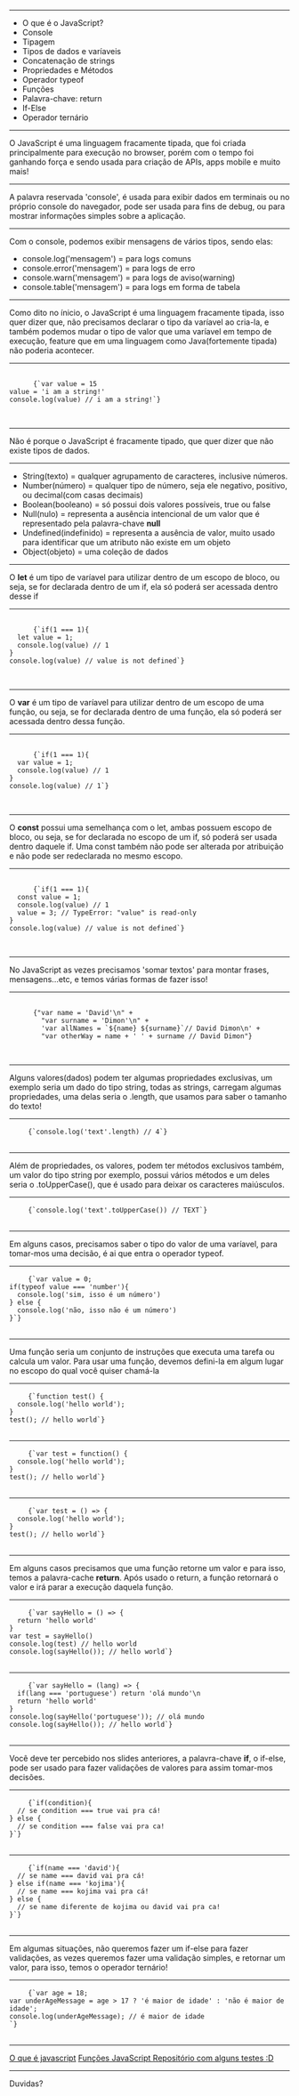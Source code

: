 

<Intro title="Introdução ao JavaScript" image="coding" />

---

<Slide title="O que vamos ver hoje?">
  <ul>
    <Appear>
      <li>O que é o JavaScript?</li>
      <li>Console</li>
      <li>Tipagem</li>
      <li>Tipos de dados e varíaveis</li>
      <li>Concatenação de strings</li>
      <li>Propriedades e Métodos</li>
      <li>Operador typeof</li>
      <li>Funções</li>
      <li>Palavra-chave: return</li>
      <li>If-Else</li>
      <li>Operador ternário</li>
    </Appear>
  </ul>
</Slide>

---

<Slide title="O que é o JavaScript">
  O JavaScript é uma linguagem fracamente tipada, que foi criada principalmente
  para execução no browser, porém com o tempo foi ganhando força e sendo usada
  para criação de APIs, apps mobile e muito mais!
</Slide>

---

<Slide title="Console">
  A palavra reservada 'console', é usada para exibir dados em terminais ou no
  próprio console do navegador, pode ser usada para fins de debug, ou para
  mostrar informações simples sobre a aplicação.
</Slide>

---

<Slide title="Console">
  Com o console, podemos exibir mensagens de vários tipos, sendo elas:
  <ul>
    <li>console.log('mensagem') = para logs comuns</li>
    <li>console.error('mensagem') = para logs de erro</li>
    <li>console.warn('mensagem') = para logs de aviso(warning)</li>
    <li>console.table('mensagem') = para logs em forma de tabela</li>
  </ul>
</Slide>

---

<Slide title="Tipagem">
  Como dito no ínicio, o JavaScript é uma linguagem fracamente tipada, isso quer
  dizer que, não precisamos declarar o tipo da varíavel ao cria-la, e também
  podemos mudar o tipo de valor que uma varíavel em tempo de execução, feature
  que em uma linguagem como Java(fortemente tipada) não poderia acontecer.
</Slide>

---

<Slide title="Tipagem - Exemplo">
  <pre>
    <code>
      {`var value = 15
value = 'i am a string!'
console.log(value) // i am a string!`}
    </code>
  </pre>
</Slide>

---

<Slide title="Tipos de dados">
  Não é porque o JavaScript é fracamente tipado, que quer dizer que não existe
  tipos de dados.
</Slide>

---

<Slide title="Tipos de dados">
  <ul>
    <Appear>
      <li>
        String(texto) = qualquer agrupamento de caracteres, inclusive números.
      </li>
      <li>
        Number(número) = qualquer tipo de número, seja ele negativo, positivo,
        ou decimal(com casas decimais)
      </li>
      <li>
        Boolean(booleano) = só possui dois valores possíveis, true ou false
      </li>
      <li>
        Null(nulo) = representa a ausência intencional de um valor que é
        representado pela palavra-chave <b>null</b>
      </li>
      <li>
        Undefined(indefinido) = representa a ausência de valor, muito usado para
        identificar que um atributo não existe em um objeto
      </li>
      <li>Object(objeto) = uma coleção de dados</li>
    </Appear>
  </ul>
</Slide>

---

<Slide title="Tipos de varíaveis - let">
  <span>
    O <b>let</b> é um tipo de varíavel para utilizar dentro de um escopo de
    bloco, ou seja, se for declarada dentro de um if, ela só poderá ser acessada
    dentro desse if
  </span>
</Slide>

---

<Slide title="Tipos de varíaveis - let(exemplo)">
  <pre>
    <code>
      {`if(1 === 1){
  let value = 1;
  console.log(value) // 1
}
console.log(value) // value is not defined`}
    </code>
  </pre>
</Slide>

---

<Slide title="Tipos de varíaveis - var">
  <span>
    O <b>var</b> é um tipo de varíavel para utilizar dentro de um escopo de uma
    função, ou seja, se for declarada dentro de uma função, ela só poderá ser
    acessada dentro dessa função.
  </span>
</Slide>

---

<Slide title="Tipos de varíaveis - var(exemplo)">
  <pre>
    <code>
      {`if(1 === 1){
  var value = 1;
  console.log(value) // 1
}
console.log(value) // 1`}
    </code>
  </pre>
</Slide>

---

<Slide title="Tipos de varíaveis - const">
  <span>
    O <b>const</b> possui uma semelhança com o let, ambas possuem escopo de
    bloco, ou seja, se for declarada no escopo de um if, só poderá ser usada
    dentro daquele if. Uma const também não pode ser alterada por atribuição e
    não pode ser redeclarada no mesmo escopo.
  </span>
</Slide>

---

<Slide title="Tipos de varíaveis - const(exemplo)">
  <pre>
    <code>
      {`if(1 === 1){
  const value = 1;
  console.log(value) // 1
  value = 3; // TypeError: "value" is read-only
}
console.log(value) // value is not defined`}
    </code>
  </pre>
</Slide>

---

<Slide title="Concatenação de strings">
  No JavaScript as vezes precisamos 'somar textos' para montar frases,
  mensagens...etc, e temos várias formas de fazer isso!
</Slide>

---

<Slide title="Concatenação de strings">
  <pre>
    <code>
      {"var name = 'David'\n" +
        "var surname = 'Dimon'\n" +
        'var allNames = `${name} ${surname}`// David Dimon\n' +
        "var otherWay = name + ' ' + surname // David Dimon"}
    </code>
  </pre>
</Slide>

---

<Slide title="Propriedades">
  Alguns valores(dados) podem ter algumas propriedades exclusivas, um exemplo
  seria um dado do tipo string, todas as strings, carregam algumas propriedades,
  uma delas seria o .length, que usamos para saber o tamanho do texto!
</Slide>

---

<Slide title="Propriedades - exemplo">
  <pre>
    <code>{`console.log('text'.length) // 4`}</code>
  </pre>
</Slide>

---

<Slide title="Métodos">
  Além de propriedades, os valores, podem ter métodos exclusivos também, um
  valor do tipo string por exemplo, possui vários métodos e um deles seria o
  .toUpperCase(), que é usado para deixar os caracteres maiúsculos.
</Slide>

---

<Slide title="Métodos - exemplo">
  <pre>
    <code>{`console.log('text'.toUpperCase()) // TEXT`}</code>
  </pre>
</Slide>

---

<Slide title="Operador typeof">
  Em alguns casos, precisamos saber o tipo do valor de uma varíavel, para
  tomar-mos uma decisão, é ai que entra o operador typeof.
</Slide>

---

<Slide title="Operador typeof">
  <pre>
    <code>{`var value = 0;
if(typeof value === 'number'){
  console.log('sim, isso é um número')
} else {
  console.log('não, isso não é um número')
}`}</code>
  </pre>
</Slide>

---

<Slide title="Funções">
  Uma função seria um conjunto de instruções que executa uma tarefa ou calcula
  um valor. Para usar uma função, devemos defini-la em algum lugar no escopo do
  qual você quiser chamá-la
</Slide>

---

<Slide title="Funções - exemplo named function">
  <pre>
    <code>{`function test() {
  console.log('hello world'); 
}
test(); // hello world`}</code>
  </pre>
</Slide>

---

<Slide title="Funções - exemplo anonymous function">
  <pre>
    <code>{`var test = function() {
  console.log('hello world'); 
}
test(); // hello world`}</code>
  </pre>
</Slide>

---

<Slide title="Funções - exemplo arrow function">
  <pre>
    <code>{`var test = () => {
  console.log('hello world'); 
}
test(); // hello world`}</code>
  </pre>
</Slide>

---

<Slide title="Operador return">
  <span>
    Em alguns casos precisamos que uma função retorne um valor e para isso,
    temos a palavra-cache <b>return</b>. Após usado o return, a função retornará
    o valor e irá parar a execução daquela função.
  </span>
</Slide>

---

<Slide title="Operador return - exemplo">
  <pre>
    <code>{`var sayHello = () => {
  return 'hello world' 
}
var test = sayHello()
console.log(test) // hello world
console.log(sayHello()); // hello world`}</code>
  </pre>
</Slide>

---

<Slide title="Operador return - exemplo 2">
  <pre>
    <code>{`var sayHello = (lang) => {
  if(lang === 'portuguese') return 'olá mundo'\n
  return 'hello world' 
}
console.log(sayHello('portuguese')); // olá mundo
console.log(sayHello()); // hello world`}</code>
  </pre>
</Slide>

---

<Slide title="If-Else">
  <span>
    Você deve ter percebido nos slides anteriores, a palavra-chave <b>if</b>, o
    if-else, pode ser usado para fazer validações de valores para assim
    tomar-mos decisões.
  </span>
</Slide>

---

<Slide title="If-Else - exemplo">
  <pre>
    <code>{`if(condition){
  // se condition === true vai pra cá!
} else {
  // se condition === false vai pra ca!
}`}</code>
  </pre>
</Slide>

---

<Slide title="If-Else - exemplo else If">
  <pre>
    <code>{`if(name === 'david'){
  // se name === david vai pra cá!
} else if(name === 'kojima'){
  // se name === kojima vai pra cá!
} else {
  // se name diferente de kojima ou david vai pra ca!
}`}</code>
  </pre>
</Slide>

---

<Slide title="Operador ternário">
  Em algumas situações, não queremos fazer um if-else para fazer validações, as
  vezes queremos fazer uma validação simples, e retornar um valor, para isso,
  temos o operador ternário!
</Slide>

---

<Slide title="Operador ternário - exemplo">
  <pre>
    <code>{`var age = 18;
var underAgeMessage = age > 17 ? 'é maior de idade' : 'não é maior de idade';
console.log(underAgeMessage); // é maior de idade    
`}</code>
  </pre>
</Slide>

---

<Slide title="Referências">
  <a href="https://kenzie.com.br/blog/javascript/">O que é javascript</a>
  <a href="https://developer.mozilla.org/pt-BR/docs/Web/JavaScript/Guide/Functions/">
    Funções JavaScript
  </a>
  <a href="https://github.com/DavidDimon/awari-tests">
    Repositório com alguns testes :D
  </a>
</Slide>

---

<Slide title="Isso é tudo pessoal!">Duvidas?</Slide>
